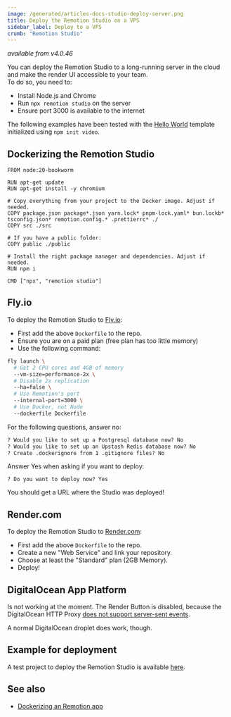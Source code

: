 ```yaml
---
image: /generated/articles-docs-studio-deploy-server.png
title: Deploy the Remotion Studio on a VPS
sidebar_label: Deploy to a VPS
crumb: "Remotion Studio"
---
```


<YouTube
  minutes={3}
  href="https://www.youtube.com/watch?v=430B9xSs06U"
  thumb="https://i.ytimg.com/vi/430B9xSs06U/hq720.jpg?sqp=-oaymwEcCOgCEMoBSFXyq4qpAw4IARUAAIhCGAFwAcABBg==&rs=AOn4CLCFJ4FoC-8enbWW4aU8uo9NLhEl6w"
  title="Deploy the Remotion Studio"
/>

_available from v4.0.46_

You can deploy the Remotion Studio to a long-running server in the cloud and make the render UI accessible to your team.  
To do so, you need to:

- Install Node.js and Chrome
- Run `npx remotion studio` on the server
- Ensure port 3000 is available to the internet

The following examples have been tested with the [Hello World](/templates/hello-world) template initialized using `npm init video`.

## Dockerizing the Remotion Studio

```docker title="Dockerfile"
FROM node:20-bookworm

RUN apt-get update
RUN apt-get install -y chromium

# Copy everything from your project to the Docker image. Adjust if needed.
COPY package.json package*.json yarn.lock* pnpm-lock.yaml* bun.lockb* tsconfig.json* remotion.config.* .prettierrc* ./
COPY src ./src

# If you have a public folder:
COPY public ./public

# Install the right package manager and dependencies. Adjust if needed.
RUN npm i

CMD ["npx", "remotion studio"]
```

## Fly.io

To deploy the Remotion Studio to [Fly.io](https://fly.io):

- First add the above `Dockerfile` to the repo.
- Ensure you are on a paid plan (free plan has too little memory)
- Use the following command:

```bash
fly launch \
  # Get 2 CPU cores and 4GB of memory
  --vm-size=performance-2x \
  # Disable 2x replication
  --ha=false \
  # Use Remotion's port
  --internal-port=3000 \
  # Use Docker, not Node
  --dockerfile Dockerfile
```

For the following questions, answer no:

```txt
? Would you like to set up a Postgresql database now? No
? Would you like to set up an Upstash Redis database now? No
? Create .dockerignore from 1 .gitignore files? No
```

Answer Yes when asking if you want to deploy:

```
? Do you want to deploy now? Yes
```

You should get a URL where the Studio was deployed!

## Render.com

To deploy the Remotion Studio to [Render.com](https://render.com):

- First add the above `Dockerfile` to the repo.
- Create a new "Web Service" and link your repository.
- Choose at least the "Standard" plan (2GB Memory).
- Deploy!

## DigitalOcean App Platform

Is not working at the moment. The Render Button is disabled, because the DigitalOcean HTTP Proxy [does not support server-sent events](https://www.digitalocean.com/community/questions/does-app-platform-support-sse-server-sent-events-application).

A normal DigitalOcean droplet does work, though.

## Example for deployment

A test project to deploy the Remotion Studio is available [here](https://github.com/remotion-dev/shorts-customizer).

## See also

- [Dockerizing an Remotion app](/docs/docker)
